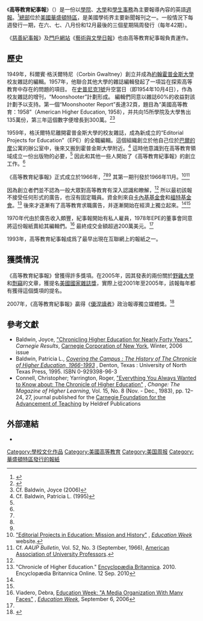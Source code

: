 {{Infobox newspaper
| name                = 高等教育紀事報
| logo                =
| image               = [[File:Chronicle_of_Higher_Education.jpg|border]]
| caption             = 2009年9月18日的頭版
| type                = 週報
| format              = [[大報|大報]]
| foundation          = 1966年
| ceased publication  =
| price               =
| founder             = Corbin Gwaltney <ref name="NYT02142005">Miller, Lia, [http://www.nytimes.com/2005/02/14/business/media/14education.html "New Web Site for Academics Roils Education Journalism"] {{Wayback|url=http://www.nytimes.com/2005/02/14/business/media/14education.html |date=20130227193838 }}, ''The New York Times'', February 14, 2005</ref>
| owners              = Corbin Gwaltney <ref name="NYT02142005"/>
| political position  =
| publisher           = 高等教育紀事報有限公司
| editor              = Philip W. Semas，總裁兼總編
| staff               = 175人，包括70名全職寫手和編輯、17名駐外記者<ref name="CHRONICLEHISTORY">[http://chronicle.com/section/About-the-Chronicle/83 "About The Chronicle of Higher Education"] {{Wayback|url=http://chronicle.com/section/About-the-Chronicle/83 |date=20100905174759 }}, Chronicle of Higher Education website</ref>
| total_circulation   = 64,242<ref>"[http://abcas3.accessabc.com/ecirc/magform.asp eCirc for Consumer Magazines] {{webarchive|url=https://archive.is/20120604044154/http://abcas3.accessabc.com/ecirc/magform.asp |date=2012-06-04 }}." ''[[Audit_Bureau_of_Circulations_(North_America)|Audit Bureau of Circulations]]''. Retrieved November 25, 2011.</ref>        
|circulation_year     = 2011年
| headquarters        = {{美國}}，[[華盛頓特區|華盛頓特區]]，1255 Twenty-Third Street, N.W.
| ISSN                = 0009-5982
| oclc                = 1554535
| language            = 英語
| website             = [http://www.chronicle.com chronicle.com]
}}
《'''高等教育紀事報'''》（{{lang-en|'''''The Chronicle of Higher Education'''''}}）是一份以[[學院|學院]]、[[大學|大學]]和[[學生事務|學生事務]]為主要報導內容的英語[[報紙|週報]]。<ref>{{Cite journal| title = Education: The Candid Chronicle| journal = [[Time_(magazine)|Time]]| date = May 13, 1974| url = http://www.time.com/time/magazine/article/0,9171,908614,00.html/| accessdate = March 29, 2010| deadurl = yes| archiveurl = https://web.archive.org/web/20100217050652/http://www.time.com/time/magazine/article/0,9171,908614,00.html| archivedate =2010-02-17}}</ref>[[總部|總部]]位於[[美國|美國]][[華盛頓特區|華盛頓特區]]，是美國學術界主要新聞報刊之一。一般情況下每週發行一期，在六、七、八月份和12月最後的三個星期隔周發行（每年42期）。

《[[慈善紀事報|慈善紀事報]]》及[[門戶網站|門戶網站]]《[[藝術與文學日報|藝術與文學日報]]》也由高等教育紀事報負責運作。

== 歷史==
1949年，科爾賓·格沃爾特尼（Corbin Gwaltney）創立并成為[[約翰霍普金斯大學|約翰霍普金斯大學]]校友雜誌的編輯。1957年，他聯合其他大學的雜誌編輯發起了一項旨在探索高等教育中存在的問題的項目。 在[[史普尼克1號|史普尼克1號]]升空當日（即1954年10月4日），作為校友雜誌的增刊，“Moonshooter”計劃形成。 編輯們同意以雜誌60%的收益對該計劃予以支持。第一個“Moonshooter Report”長達32頁，題目為“美國高等教育：1958”（American Higher Education, 1958），并共向15所學院及大學售出135萬份，第三年這個數字便增長到300萬。<ref name="DEPASQUALE042000">{{Cite journal| last = De Pasquale| first = Sue| title = A Model of Lively Thought| journal = Johns Hopkins Magazine| publisher = [[Johns_Hopkins_University|Johns Hopkins University]]| date = April 2000| url = http://www.jhu.edu/~jhumag/0400web/corbin.html| accessdate = March 30, 2010| archive-date = 2012-07-23| archive-url = https://web.archive.org/web/20120723115628/http://www.jhu.edu/~jhumag/0400web/corbin.html| dead-url = no}}</ref><ref name="BALDWINJ2006">Cf. Baldwin, Joyce (2006)</ref>

1959年，格沃爾特尼離開霍普金斯大學的校友雜誌，成為新成立的“Editorial Projects for Education”（EPE）的全職編輯。這個組織創立於他自己位於[[巴爾的摩|巴爾的摩]]公寓的辦公室中，後來又搬到霍普金斯大學附近。<ref name="BALDWINPL1995">Cf. Baldwin, Patricia L. (1995)</ref> 這時他意識到在高等教育領域成立一份出版物的必要，<ref name="DEPASQUALE042000"/> 因此和其他一些人開始了《高等教育紀事報》的創立工作。<ref name="DEPASQUALE042000"/>

《高等教育紀事報》正式成立於1966年，<ref name="DEPASQUALE042000"/><ref name="BALDWINJ2006"/><ref name="BALDWINPL1995"/> 其第一期刊發於1966年11月。<ref name="EPEMISSIONANDHISTORY">[http://www.edweek.org/info/about/history.html "Editorial Projects in Education: Mission and History"] {{Wayback|url=http://www.edweek.org/info/about/history.html |date=20130713101853 }}, ''[[Education_Week|Education Week]]'' website.</ref><ref>Cf. ''AAUP Bulletin'', Vol. 52, No. 3 (September, 1966), [[American_Association_of_University_Professors|American Association of University Professors]].</ref>

因為創立者們並不認為一般大眾對高等教育有深入認識和瞭解，<ref name="BALDWINPL1995"/> 所以最初該報不接受任何形式的廣告，也沒有固定職員。資金則來自[[卡內基基金會|卡內基基金會]]和[[福特基金會|福特基金會]]。<ref name="BRITANNICA">"Chronicle of Higher Education." [[Encyclopædia_Britannica|Encyclopædia Britannica]]. 2010. Encyclopædia Britannica Online. 12 Sep. 2010 </ref> 後來才逐漸有了高等教育求職廣告，并逐漸開始在經濟上獨立起來。<ref name="BALDWINPL1995"/><ref name="BRITANNICA"/>

1970年代由於廣告收入頗豐，紀事報開始有私人雇員，1978年EPE的董事會同意將這份報紙賣給其編輯們。<ref name="VIADERO2006">Viadero, Debra, [http://www.edweek.org/ew/articles/2006/09/06/02edweek-s2.h26.html Education Week: "A Media Organization With Many Faces"] {{Wayback|url=http://www.edweek.org/ew/articles/2006/09/06/02edweek-s2.h26.html |date=20130615161517 }}, ''[[Education_Week|Education Week]]'', September 6, 2006</ref> 最終成交金額超過200萬美元。<ref name="BALDWINPL1995"/>

1993年，高等教育紀事報成爲了最早出現在互聯網上的報紙之一。

== 獲獎情況==

《高等教育紀事報》曾獲得許多獎項。在2005年，因其發表的兩份關於[[野雞大學|野雞大學]]和[[剽竊|剽竊]]的文章，獲提名[[美國國家雜誌獎|美國國家雜誌獎]]，實際上從2001年至2005年，該報每年都有獲得這個獎項的提名。

2007年，《高等教育紀事報》贏得《[[優涅讀者|優涅讀者]]》政治報導獨立媒體獎。<ref>{{Cite journal| title = Winners of the 2007 Utne Independent Press Awards| journal = [[Utne_Reader|Utne Reader]]| date = January/February 2008| url = http://www.utne.com/2008-01-01/Media/Winners-of-the-2007-Utne-Independent-Press-Awards.aspx?page=6/| accessdate = March 29, 2010| archive-date = 2012-05-17| archive-url = https://web.archive.org/web/20120517184750/http://www.utne.com/2008-01-01/Media/Winners-of-the-2007-Utne-Independent-Press-Awards.aspx?page=6%2F| dead-url = no}}</ref>

==參考文獻==
{{Reflist|2}}
* Baldwin, Joyce, [https://web.archive.org/web/20120307091034/http://carnegie.org/fileadmin/Media/Training_Sandbox/carnegie_results_win06.pdf  "Chronicling Higher Education for Nearly Forty Years,"], ''Carnegie Results'', [[Carnegie_Corporation_of_New_York|Carnegie Corporation of New York]], Winter, 2006 issue
* Baldwin, Patricia L., [http://books.google.com/books?id=aNwjHVzwyjwC&printsec=frontcover ''Covering the Campus : The History of The Chronicle of Higher Education, 1966-1993''] {{Wayback|url=http://books.google.com/books?id=aNwjHVzwyjwC&printsec=frontcover |date=20130618230909 }}, Denton, Texas : University of North Texas Press, 1995. ISBN 0-929398-96-3
* Connell, Christopher; Yarrington, Roger, [http://www.jstor.org/stable/40164231 "Everything You Always Wanted to Know about: The Chronicle of Higher Education"] {{Wayback|url=http://www.jstor.org/stable/40164231 |date=20160304220525 }}, ''Change: The Magazine of Higher Learning'', Vol. 15, No. 8 (Nov. - Dec., 1983), pp. 12–24, 27, journal published for the [[Carnegie_Foundation_for_the_Advancement_of_Teaching|Carnegie Foundation for the Advancement of Teaching]] by Heldref Publications

==外部連結==
* {{Official website|http://chronicle.com/}}
{{DEFAULTSORT:Chronicle of Higher Education}}
[[Category:學校文化作品|Category:學校文化作品]]
[[Category:美國高等教育|Category:美國高等教育]]
[[Category:美国周报|Category:美国周报]]
[[Category:華盛頓特區發行的報紙|Category:華盛頓特區發行的報紙]]